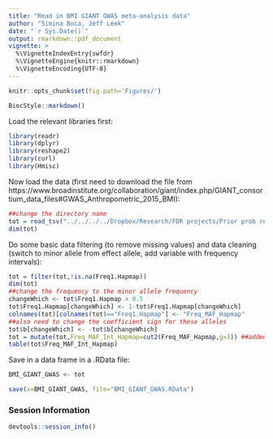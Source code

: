 ```yaml
---
title: "Read in BMI GIANT GWAS meta-analysis data"
author: "Simina Boca, Jeff Leek"
date: "`r Sys.Date()`"
output: rmarkdown::pdf_document
vignette: >
  %\VignetteIndexEntry{swfdr}
  %\VignetteEngine{knitr::rmarkdown}
  %\VignetteEncoding{UTF-8}
---
```


<!--
%% \VignetteEngine{knitr::rmarkdown}
-->

```r
knitr::opts_chunk$set(fig.path='Figures/')
```

```r
BiocStyle::markdown()
```

Load the relevant libraries first:

```r
library(readr)
library(dplyr)
library(reshape2)
library(curl)
library(Hmisc)
```

Now load the data (first need to download the file from https://www.broadinstitute.org/collaboration/giant/index.php/GIANT\_consortium_data\_files#GWAS\_Anthropometric\_2015\_BMI):

```r
##change the directory name
tot = read_tsv("../../../../Dropbox/Research/FDR projects/Prior prob regression/code/All_ancestries_SNP_gwas_mc_merge_nogc.tbl.uniq")
dim(tot)
```

Do some basic data filtering (to remove missing values) and data cleaning (switch to minor allele from effect allele, add variable with frequency intervals):
```r
tot = filter(tot,!is.na(Freq1.Hapmap))
dim(tot)
##change the frequency to the minor allele frequency
changeWhich <- tot$Freq1.Hapmap > 0.5
tot$Freq1.Hapmap[changeWhich] <- 1-tot$Freq1.Hapmap[changeWhich]
colnames(tot)[colnames(tot)=="Freq1.Hapmap"] <- "Freq_MAF_Hapmap"
##also need to change the coefficient sign for these alleles
tot$b[changeWhich] <- -tot$b[changeWhich]
tot = mutate(tot,Freq_MAF_Int_Hapmap=cut2(Freq_MAF_Hapmap,g=3)) ##added a new variable with frequency intervals for HapMap CEU frequencies
table(tot$Freq_MAF_Int_Hapmap)
```

Save in a data frame in a .RData file:

```r
BMI_GIANT_GWAS <- tot

save(x=BMI_GIANT_GWAS, file="BMI_GIANT_GWAS.RData")
```

### Session Information

```r
devtools::session_info()
```

